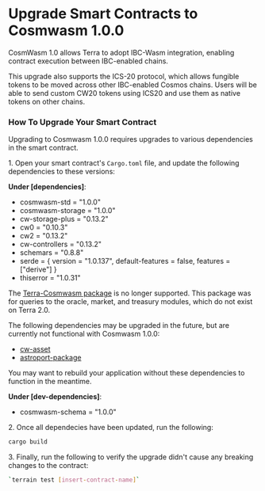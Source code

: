 
# Upgrade Smart Contracts to Cosmwasm 1.0.0

CosmWasm 1.0 allows Terra to adopt IBC-Wasm integration, enabling contract execution between IBC-enabled chains.<br/>

This upgrade also supports the ICS-20 protocol, which allows fungible tokens to be moved across other IBC-enabled Cosmos chains. Users will be able to send custom CW20 tokens using ICS20 and use them as native tokens on other chains.<br/>

### How To Upgrade Your Smart Contract

Upgrading to Cosmwasm 1.0.0 requires upgrades to various dependencies in the smart contract.

1\. Open your smart contract's `Cargo.toml` file, and update the following dependencies to these versions:

**Under [dependencies]**:

- cosmwasm-std = "1.0.0"
- cosmwasm-storage = "1.0.0"
- cw-storage-plus = "0.13.2"
- cw0 = "0.10.3"
- cw2 = "0.13.2"
- cw-controllers = "0.13.2"
- schemars = "0.8.8"
- serde = { version = "1.0.137", default-features = false, features = ["derive"] }
- thiserror = "1.0.31"


<Admonition type="danger" title="Outdated dependencies">


The [Terra-Cosmwasm package](https://github.com/terra-money/terra-cosmwasm/tree/main/packages/terra-cosmwasm) is no longer supported. This package was for queries to the oracle, market, and treasury modules, which do not exist on Terra 2.0.

The following dependencies may be upgraded in the future, but are currently not functional with Cosmwasm 1.0.0:
- [cw-asset](https://github.com/mars-protocol/cw-asset)
- [astroport-package](https://github.com/astroport-fi/astroport-core/tree/main/packages/astroport)

You may want to rebuild your application without these dependencies to function in the meantime. 

</Admonition>

**Under [dev-dependencies]**:

- cosmwasm-schema = "1.0.0"

2\. Once all dependecies have been updated, run the following:

```sh
cargo build
```

3\. Finally, run the following to verify the upgrade didn't cause any breaking changes to the contract:

```sh
`terrain test [insert-contract-name]`
```
